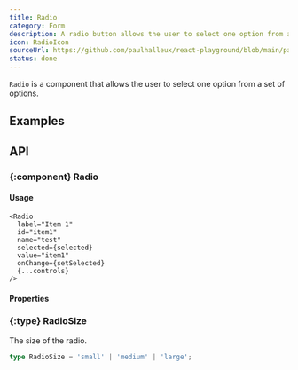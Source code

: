 ```yaml
---
title: Radio
category: Form
description: A radio button allows the user to select one option from a set of options.
icon: RadioIcon
sourceUrl: https://github.com/paulhalleux/react-playground/blob/main/packages/playground/src/components/Radio/Radio.tsx
status: done
---
```


`Radio` is a component that allows the user to select one option from a set of options.

## Examples

<Example name="Form/Radio" />

## API

### \{:component} Radio

#### Usage

```tsx
<Radio
  label="Item 1"
  id="item1"
  name="test"
  selected={selected}
  value="item1"
  onChange={setSelected}
  {...controls}
/>
```

#### Properties

<Properties component="Radio" />

### \{:type} RadioSize

The size of the radio.

```ts
type RadioSize = 'small' | 'medium' | 'large';
```